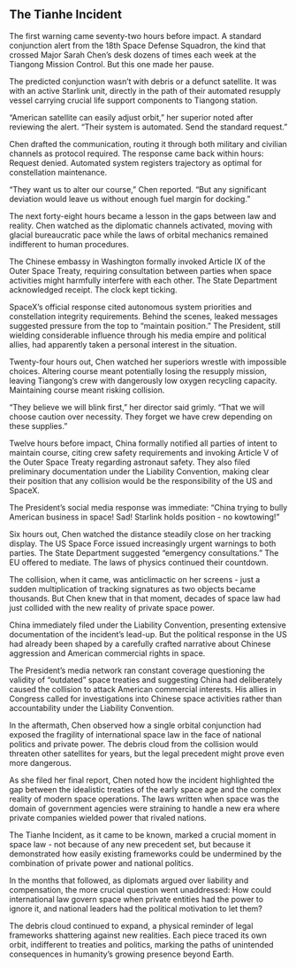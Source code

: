 ## The Tianhe Incident

The first warning came seventy-two hours before impact. A standard conjunction alert from the 18th Space Defense Squadron, the kind that crossed Major Sarah Chen's desk dozens of times each week at the Tiangong Mission Control. But this one made her pause.

The predicted conjunction wasn't with debris or a defunct satellite. It was with an active Starlink unit, directly in the path of their automated resupply vessel carrying crucial life support components to Tiangong station.

"American satellite can easily adjust orbit," her superior noted after reviewing the alert. "Their system is automated. Send the standard request."

Chen drafted the communication, routing it through both military and civilian channels as protocol required. The response came back within hours: Request denied. Automated system registers trajectory as optimal for constellation maintenance.

"They want us to alter our course," Chen reported. "But any significant deviation would leave us without enough fuel margin for docking."

The next forty-eight hours became a lesson in the gaps between law and reality. Chen watched as the diplomatic channels activated, moving with glacial bureaucratic pace while the laws of orbital mechanics remained indifferent to human procedures.

The Chinese embassy in Washington formally invoked Article IX of the Outer Space Treaty, requiring consultation between parties when space activities might harmfully interfere with each other. The State Department acknowledged receipt. The clock kept ticking.

SpaceX's official response cited autonomous system priorities and constellation integrity requirements. Behind the scenes, leaked messages suggested pressure from the top to "maintain position." The President, still wielding considerable influence through his media empire and political allies, had apparently taken a personal interest in the situation.

Twenty-four hours out, Chen watched her superiors wrestle with impossible choices. Altering course meant potentially losing the resupply mission, leaving Tiangong's crew with dangerously low oxygen recycling capacity. Maintaining course meant risking collision.

"They believe we will blink first," her director said grimly. "That we will choose caution over necessity. They forget we have crew depending on these supplies."

Twelve hours before impact, China formally notified all parties of intent to maintain course, citing crew safety requirements and invoking Article V of the Outer Space Treaty regarding astronaut safety. They also filed preliminary documentation under the Liability Convention, making clear their position that any collision would be the responsibility of the US and SpaceX.

The President's social media response was immediate: "China trying to bully American business in space! Sad! Starlink holds position - no kowtowing!"

Six hours out, Chen watched the distance steadily close on her tracking display. The US Space Force issued increasingly urgent warnings to both parties. The State Department suggested "emergency consultations." The EU offered to mediate. The laws of physics continued their countdown.

The collision, when it came, was anticlimactic on her screens - just a sudden multiplication of tracking signatures as two objects became thousands. But Chen knew that in that moment, decades of space law had just collided with the new reality of private space power.

China immediately filed under the Liability Convention, presenting extensive documentation of the incident's lead-up. But the political response in the US had already been shaped by a carefully crafted narrative about Chinese aggression and American commercial rights in space.

The President's media network ran constant coverage questioning the validity of "outdated" space treaties and suggesting China had deliberately caused the collision to attack American commercial interests. His allies in Congress called for investigations into Chinese space activities rather than accountability under the Liability Convention.

In the aftermath, Chen observed how a single orbital conjunction had exposed the fragility of international space law in the face of national politics and private power. The debris cloud from the collision would threaten other satellites for years, but the legal precedent might prove even more dangerous.

As she filed her final report, Chen noted how the incident highlighted the gap between the idealistic treaties of the early space age and the complex reality of modern space operations. The laws written when space was the domain of government agencies were straining to handle a new era where private companies wielded power that rivaled nations.

The Tianhe Incident, as it came to be known, marked a crucial moment in space law - not because of any new precedent set, but because it demonstrated how easily existing frameworks could be undermined by the combination of private power and national politics.

In the months that followed, as diplomats argued over liability and compensation, the more crucial question went unaddressed: How could international law govern space when private entities had the power to ignore it, and national leaders had the political motivation to let them?

The debris cloud continued to expand, a physical reminder of legal frameworks shattering against new realities. Each piece traced its own orbit, indifferent to treaties and politics, marking the paths of unintended consequences in humanity's growing presence beyond Earth.